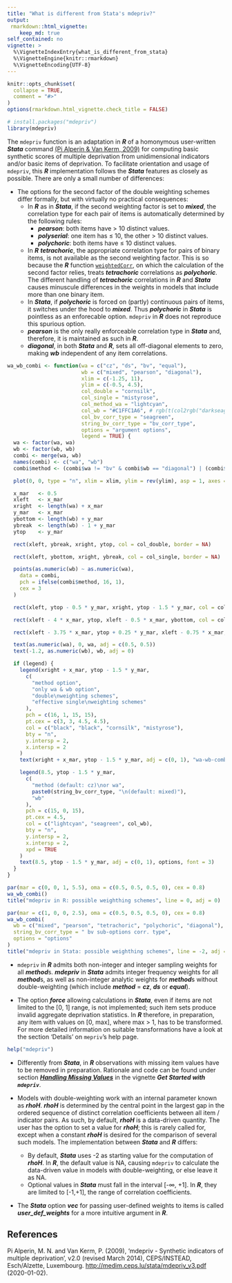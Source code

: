 ```yaml
---
title: "What is different from Stata's mdepriv?"
output:
 rmarkdown::html_vignette:
    keep_md: true
self_contained: no
vignette: >
  %\VignetteIndexEntry{what_is_different_from_stata}
  %\VignetteEngine{knitr::rmarkdown}
  %\VignetteEncoding{UTF-8}
---
```


```r
knitr::opts_chunk$set(
  collapse = TRUE,
  comment = "#>"
)
options(rmarkdown.html_vignette.check_title = FALSE)
```

```r
# install.packages("mdepriv")
library(mdepriv)
```
The `mdepriv` function is an adaptation in **_R_** of a homonymous user-written **_Stata_** command [(Pi Alperin & Van Kerm, 2009)](http://medim.ceps.lu/stata/mdepriv_v3.pdf) for computing basic synthetic scores of multiple deprivation from unidimensional indicators and/or basic items of deprivation. To facilitate orientation and usage of `mdepriv`, this **_R_** implementation follows the **_Stata_** features as closely as possible. There are only a small number of differences:

* The options for the second factor of the double weighting schemes differ formally, but with virtually no practical consequences:
  + In **_R_** as in **_Stata_**, if the second weighting factor is set to **_mixed_**, the correlation type for each pair of items is automatically determined by the following rules:
    + **_pearson_**: both items have > 10 distinct values.
    + **_polyserial_**: one item has $\le$ 10, the other > 10 distinct values.
    + **_polychoric_**: both items have $\le$ 10 distinct values.
  + In **_R_** **_tetrachoric_**, the appropriate correlation type for pairs of binary items, is not available as the second weighting factor. This is so because the **_R_** function [`weightedCorr`](https://CRAN.R-project.org/package=wCorr), on which the calculation of the second factor relies, treats **_tetrachoric_** correlations as **_polychoric_**. The different handling of **_tetrachoric_** correlations in **_R_** and **_Stata_** causes minuscule differences in the weights in models that include more than one binary item.
  + In **_Stata_**, if **_polychoric_** is forced on (partly) continuous pairs of items, it switches under the hood to **_mixed_**. Thus **_polychoric_** in **_Stata_** is pointless as an enforecable option. `mdepriv` in **_R_** does not reproduce this spurious option.
  + **_pearson_** is the only really enforceable correlation type in **_Stata_** and, therefore, it is maintained as such in **_R_**.
  + **_diagonal_**, in both **_Stata_** and **_R_**, sets all off-diagonal elements to zero, making **_wb_** independent of any item correlations.

```r
wa_wb_combi <- function(wa = c("cz", "ds", "bv", "equal"),
                        wb = c("mixed", "pearson", "diagonal"),
                        xlim = c(-1.25, 11),
                        ylim = c(-0.5, 4.5),
                        col_double = "cornsilk",
                        col_single = "mistyrose",
                        col_method_wa = "lightcyan",
                        col_wb = "#C1FFC1A6", # rgb(t(col2rgb("darkseagreen1"))/255, alpha = 0.65)
                        col_bv_corr_type = "seagreen",
                        string_bv_corr_type = "bv_corr_type",
                        options = "argument options",
                        legend = TRUE) {
  wa <- factor(wa, wa)
  wb <- factor(wb, wb)
  combi <- merge(wa, wb)
  names(combi) <- c("wa", "wb")
  combi$method <- (combi$wa != "bv" & combi$wb == "diagonal") | (combi$wa == "bv" & combi$wb != "diagonal")

  plot(0, 0, type = "n", xlim = xlim, ylim = rev(ylim), asp = 1, axes = F, ann = F)

  x_mar   <- 0.5
  xleft   <- x_mar
  xright  <- length(wa) + x_mar
  y_mar   <- x_mar
  ybottom <- length(wb) + y_mar
  ybreak  <- length(wb) - 1 + y_mar
  ytop    <- y_mar

  rect(xleft, ybreak, xright, ytop, col = col_double, border = NA)

  rect(xleft, ybottom, xright, ybreak, col = col_single, border = NA)

  points(as.numeric(wb) ~ as.numeric(wa),
    data = combi,
    pch = ifelse(combi$method, 16, 1),
    cex = 3
  )

  rect(xleft, ytop - 0.5 * y_mar, xright, ytop - 1.5 * y_mar, col = col_method_wa, border = NA)

  rect(xleft - 4 * x_mar, ytop, xleft - 0.5 * x_mar, ybottom, col = col_wb, border = NA)

  rect(xleft - 3.75 * x_mar, ytop + 0.25 * y_mar, xleft - 0.75 * x_mar, ybreak, border = col_bv_corr_type, lwd = 2)

  text(as.numeric(wa), 0, wa, adj = c(0.5, 0.5))
  text(-1.2, as.numeric(wb), wb, adj = 0)

  if (legend) {
    legend(xright + x_mar, ytop - 1.5 * y_mar,
      c(
        "method option",
        "only wa & wb option",
        "double\nweighting schemes",
        "effective single\nweighting schemes"
      ),
      pch = c(16, 1, 15, 15),
      pt.cex = c(3, 3, 4.5, 4.5),
      col = c("black", "black", "cornsilk", "mistyrose"),
      bty = "n",
      y.intersp = 2,
      x.intersp = 2
    )
    text(xright + x_mar, ytop - 1.5 * y_mar, adj = c(0, 1), "wa-wb-combinations", font = 3)

    legend(8.5, ytop - 1.5 * y_mar,
      c(
        "method (default: cz)\nor wa",
        paste0(string_bv_corr_type, "\n(default: mixed)"),
        "wb"
      ),
      pch = c(15, 0, 15),
      pt.cex = 4.5,
      col = c("lightcyan", "seagreen", col_wb),
      bty = "n",
      y.intersp = 2,
      x.intersp = 2,
      xpd = TRUE
    )
    text(8.5, ytop - 1.5 * y_mar, adj = c(0, 1), options, font = 3)
  }
}

par(mar = c(0, 0, 1, 5.5), oma = c(0.5, 0.5, 0.5, 0), cex = 0.8)
wa_wb_combi()
title("mdepriv in R: possible weighthing schemes", line = 0, adj = 0)
```

```r
par(mar = c(1, 0, 0, 2.5), oma = c(0.5, 0.5, 0.5, 0), cex = 0.8)
wa_wb_combi(
  wb = c("mixed", "pearson", "tetrachoric", "polychoric", "diagonal"),
  string_bv_corr_type = " bv sub-options corr. type",
  options = "options"
)
title("mdepriv in Stata: possible weighthing schemes", line = -2, adj = 0)
```

* `mdepriv` in **_R_** admits both non-integer and integer sampling weights for all **_method_**s. **_mdepriv_** in **_Stata_** admits integer frequency weights for all **_method_**s, as well as non-integer analytic weights for **_method_**s without double-weighting (which include **_method_** = **_cz_**, **_ds_** or **_equal_**). 

* The option **_force_** allowing calculations in **_Stata_**, even if items are not limited to the [0, 1] range, is not implemented; such item sets produce invalid aggregate deprivation statistics. In **_R_** therefore, in preparation, any item with values on [0, max], where max > 1, has to be transformed. For more detailed information on suitable transformations have a look at the section 'Details' on `mepriv`'s help page. 
```r
help("mdepriv")
```

* Differently from **_Stata_**, in **_R_** observations with missing item values have to be removed in preparation. Rationale and code can be found under section [**_Handling Missing Values_**](./mdepriv_get_started.html#handling-missing-values) in the vignette **_Get Started with `mdepriv`_**.

* Models with double-weighting work with an internal parameter known as **_rhoH_**. **_rhoH_** is determined by the central point in the largest gap in the ordered sequence of distinct correlation coefficients between all item / indicator pairs. As such, by default, **_rhoH_** is a data-driven quantity. The user has the option to set a value for **_rhoH_**; this is rarely called for, except when a constant **_rhoH_** is desired for the comparison of several such models. The implementation between **_Stata_** and **_R_** differs:
  + By default, **_Stata_** uses -2 as starting value for the computation of **_rhoH_**. In **_R_**, the default value is NA, causing `mdepriv` to calculate the data-driven value in models with double-weighting, or else leave it as NA.
  + Optional values in **_Stata_** must fall in the interval [-$\infty$, +1]. In **_R_**, they are limited to [-1,+1], the range of correlation coefficients.

* The **_Stata_** option **_vec_** for passing user-defined weights to items is called **_user_def_weights_** for a more intuitive argument in **_R_**.

## References
Pi Alperin, M. N. and Van Kerm, P. (2009), 'mdepriv - Synthetic indicators of multiple deprivation', v2.0 (revised March 2014), CEPS/INSTEAD, Esch/Alzette, Luxembourg. <http://medim.ceps.lu/stata/mdepriv_v3.pdf> (2020-01-02).
